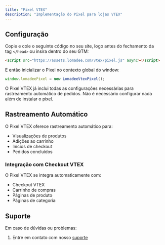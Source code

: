 ```yaml
---
title: "Pixel VTEX"
description: "Implementação do Pixel para lojas VTEX"
---
```


## Configuração

Copie e cole o seguinte código no seu site, logo antes do fechamento da tag `</head>` ou insira dentro do seu GTM:

```html
<script src="https://assets.lomadee.com/vtex/pixel.js" async></script>
```

E então inicializar o Pixel no contexto global do window:

```typescript
window.lomadeePixel = new LomadeeVtexPixel();
```

<Tip>
  O Pixel VTEX já inclui todas as configurações necessárias para rastreamento
  automático de pedidos. Não é necessário configurar nada além de instalar o
  pixel.
</Tip>

## Rastreamento Automático

O Pixel VTEX oferece rastreamento automático para:

- Visualizações de produtos
- Adições ao carrinho
- Inícios de checkout
- Pedidos concluídos

### Integração com Checkout VTEX

O Pixel VTEX se integra automaticamente com:

- Checkout VTEX
- Carrinho de compras
- Páginas de produto
- Páginas de categoria

## Suporte

Em caso de dúvidas ou problemas:

1. Entre em contato com nosso [suporte](https://suporte.lomadee.com)
